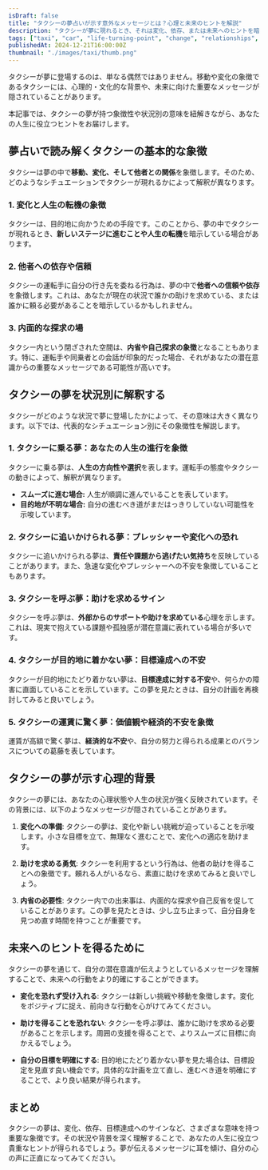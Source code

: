 ```yaml
---
isDraft: false
title: "タクシーの夢占いが示す意外なメッセージとは？心理と未来のヒントを解説"
description: "タクシーが夢に現れるとき、それは変化、依存、または未来へのヒントを暗示している可能性があります。本記事では、夢占いの視点からタクシーの象徴性とその深い意味を解説します。"
tags: ["taxi", "car", "life-turning-point", "change", "relationships", "anxiety", "new-start", "self-improvement"]
publishedAt: 2024-12-21T16:00:00Z
thumbnail: "./images/taxi/thumb.png"
---
```


タクシーが夢に登場するのは、単なる偶然ではありません。移動や変化の象徴であるタクシーには、心理的・文化的な背景や、未来に向けた重要なメッセージが隠されていることがあります。

本記事では、タクシーの夢が持つ象徴性や状況別の意味を紐解きながら、あなたの人生に役立つヒントをお届けします。

<TableOfContents />

<AdUnit />

## 夢占いで読み解くタクシーの基本的な象徴

タクシーは夢の中で<strong>移動、変化、そして他者との関係</strong>を象徴します。そのため、どのようなシチュエーションでタクシーが現れるかによって解釈が異なります。

### 1. 変化と人生の転機の象徴

タクシーは、目的地に向かうための手段です。このことから、夢の中でタクシーが現れるとき、<strong>新しいステージに進むことや人生の転機</strong>を暗示している場合があります。

### 2. 他者への依存や信頼

タクシーの運転手に自分の行き先を委ねる行為は、夢の中で<strong>他者への信頼や依存</strong>を象徴します。これは、あなたが現在の状況で誰かの助けを求めている、または誰かに頼る必要があることを暗示しているかもしれません。

### 3. 内面的な探求の場

タクシー内という閉ざされた空間は、<strong>内省や自己探求の象徴</strong>となることもあります。特に、運転手や同乗者との会話が印象的だった場合、それがあなたの潜在意識からの重要なメッセージである可能性が高いです。

<AdUnit />

## タクシーの夢を状況別に解釈する

タクシーがどのような状況で夢に登場したかによって、その意味は大きく異なります。以下では、代表的なシチュエーション別にその象徴性を解説します。

### 1. タクシーに乗る夢：あなたの人生の進行を象徴

タクシーに乗る夢は、<strong>人生の方向性や選択</strong>を表します。運転手の態度やタクシーの動きによって、解釈が異なります。

- <strong>スムーズに進む場合:</strong> 人生が順調に進んでいることを表しています。
- <strong>目的地が不明な場合:</strong> 自分の進むべき道がまだはっきりしていない可能性を示唆しています。

### 2. タクシーに追いかけられる夢：プレッシャーや変化への恐れ

タクシーに追いかけられる夢は、<strong>責任や課題から逃げたい気持ち</strong>を反映していることがあります。また、急速な変化やプレッシャーへの不安を象徴していることもあります。

### 3. タクシーを呼ぶ夢：助けを求めるサイン

タクシーを呼ぶ夢は、<strong>外部からのサポートや助けを求めている</strong>心理を示します。これは、現実で抱えている課題や孤独感が潜在意識に表れている場合が多いです。

### 4. タクシーが目的地に着かない夢：目標達成への不安

タクシーが目的地にたどり着かない夢は、<strong>目標達成に対する不安</strong>や、何らかの障害に直面していることを示しています。この夢を見たときは、自分の計画を再検討してみると良いでしょう。

### 5. タクシーの運賃に驚く夢：価値観や経済的不安を象徴

運賃が高額で驚く夢は、<strong>経済的な不安</strong>や、自分の努力と得られる成果とのバランスについての葛藤を表しています。

<AdUnit />

## タクシーの夢が示す心理的背景

タクシーの夢には、あなたの心理状態や人生の状況が強く反映されています。その背景には、以下のようなメッセージが隠されていることがあります。

1. <strong>変化への準備</strong>:
   タクシーの夢は、変化や新しい挑戦が迫っていることを示唆します。小さな目標を立て、無理なく進むことで、変化への適応を助けます。

2. <strong>助けを求める勇気</strong>:
   タクシーを利用するという行為は、他者の助けを得ることへの象徴です。頼れる人がいるなら、素直に助けを求めてみると良いでしょう。

3. <strong>内省の必要性</strong>:
   タクシー内での出来事は、内面的な探求や自己反省を促していることがあります。この夢を見たときは、少し立ち止まって、自分自身を見つめ直す時間を持つことが重要です。

<AdUnit />

## 未来へのヒントを得るために

タクシーの夢を通じて、自分の潜在意識が伝えようとしているメッセージを理解することで、未来への行動をより的確にすることができます。

- <strong>変化を恐れず受け入れる</strong>:
  タクシーは新しい挑戦や移動を象徴します。変化をポジティブに捉え、前向きな行動を心がけてみてください。

- <strong>助けを得ることを恐れない</strong>:
  タクシーを呼ぶ夢は、誰かに助けを求める必要があることを示します。周囲の支援を得ることで、よりスムーズに目標に向かえるでしょう。

- <strong>自分の目標を明確にする</strong>:
  目的地にたどり着かない夢を見た場合は、目標設定を見直す良い機会です。具体的な計画を立て直し、進むべき道を明確にすることで、より良い結果が得られます。

<AdUnit />

## まとめ

タクシーの夢は、変化、依存、目標達成へのサインなど、さまざまな意味を持つ重要な象徴です。その状況や背景を深く理解することで、あなたの人生に役立つ貴重なヒントが得られるでしょう。夢が伝えるメッセージに耳を傾け、自分の心の声に正直になってみてください。
